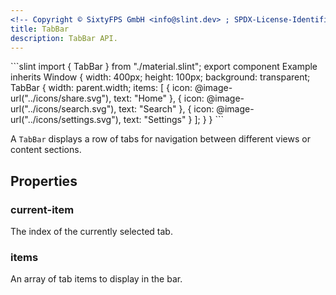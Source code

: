 ```yaml
---
<!-- Copyright © SixtyFPS GmbH <info@slint.dev> ; SPDX-License-Identifier: MIT -->
title: TabBar
description: TabBar API.
---
```



<CodeSnippetMD imagePath="/src/assets/generated/tabbar.png" scale="3" imageWidth="300" imageHeight="200" imageAlt="">
```slint
import { TabBar } from "./material.slint";
export component Example inherits Window {
    width: 400px;
    height: 100px;
    background: transparent;
    TabBar {
        width: parent.width;
        items: [
            { icon: @image-url("../icons/share.svg"), text: "Home" },
            { icon: @image-url("../icons/search.svg"), text: "Search" },
            { icon: @image-url("../icons/settings.svg"), text: "Settings" }
        ];
    }
}
```
</CodeSnippetMD>

A `TabBar` displays a row of tabs for navigation between different views or content sections.

## Properties

### current-item
<SlintProperty propName="current-item" typeName="int" propertyVisibility="in-out">
The index of the currently selected tab.
</SlintProperty>

### items
<SlintProperty propName="items" typeName="[struct]" structName="NavigationItem">
An array of tab items to display in the bar.
</SlintProperty>